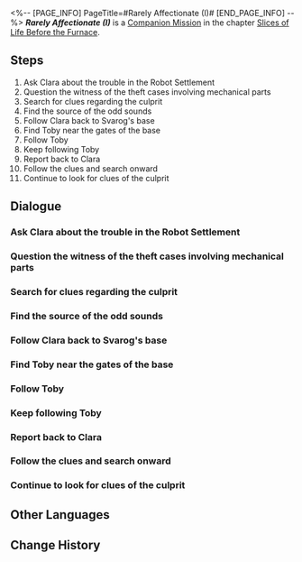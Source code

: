 <%-- [PAGE_INFO]
PageTitle=#Rarely Affectionate (I)#
[END_PAGE_INFO] --%>
{{Stub|Dialogue.}}
{{Mission Infobox
|id            = 2010905
|title         = 
|image         = {{subst:void|<!--$UPLOAD:<<SpriteOutput/Chronicle/2010905_f.png>-<Mission Rarely Affectionate (I) Stelle.png>-<Fate's Atlas Images>>-->}}{{subst:void|<!--$UPLOAD:<<SpriteOutput/Chronicle/2010905_m.png>-<Mission Rarely Affectionate (I) Caelus.png>-<Fate's Atlas Images>>-->}}
<gallery>
Mission Rarely Affectionate (I) Stelle.png|Stelle
Mission Rarely Affectionate (I) Caelus.png|Caelus
</gallery>
|type          = Companion
|event_name    = 
|chapter       = Slices of Life Before the Furnace
|requirements  = [[Trailblaze Mission]] ''[[Silent Galaxy]]'' completed
|summary       = Clara returns the suspicious little robot to the base, putting an end to the parts theft. However, she needs time to contemplate the future of humans, automatons, and the settlement.
|characters    = Clara; Gear-Stealing Robot; Little Robot; Shivering Vagrant; Svarog; Toby; Trailblazer
|startLocation = [[Jarilo-VI]] - [[Robot Settlement]]
|world         = Jarilo-VI
|area          = Robot Settlement
|prev          = 
|next          = 
|rewards       = Trailblaze EXP*350; Stellar Jade*60; Adventure Log*6; Shield (Item)*200; "Godfather"*1 { text = "Godfather" }; Credit*20,000
}}
'''''Rarely Affectionate (I)''''' is a [[Companion Mission]] in the chapter [[Slices of Life Before the Furnace]].

==Steps==
# Ask Clara about the trouble in the Robot Settlement
# Question the witness of the theft cases involving mechanical parts
# Search for clues regarding the culprit
# Find the source of the odd sounds
# Follow Clara back to Svarog's base
# Find Toby near the gates of the base
# Follow Toby
# Keep following Toby
# Report back to Clara
# Follow the clues and search onward
# Continue to look for clues of the culprit

<!--
==Gameplay Notes==

--><!--
==Trial Character==

-->
==Dialogue==
{{Stub Dialogue}}
===Ask Clara about the trouble in the Robot Settlement===
{{Mission Description|type=companion|location=Robot Settlement|You suddenly receive a message from Clara &mdash; the shy little girl seems to be asking you for help.<br />While you may admire how Clara is as cute in text as she is in person, do go to the robot settlement and get an understanding of the situation as she had requested.}}
{{Dialogue Start}}
:{{tx}}
{{Dialogue End}}

===Question the witness of the theft cases involving mechanical parts===
{{Mission Description|type=companion|location=Robot Settlement|update|Based on what Clara said, there had been lots of recent thefts for mechanical parts in the robot settlement.<br />The (probable) scent of crime excites you &mdash; Go, genius detective Clara and her genius assistant! The witness for the most recent theft should be able to provide clues.}}
{{Dialogue Start}}
:{{tx}}
{{Dialogue End}}

===Search for clues regarding the culprit===
{{Mission Description|type=companion|location=Robot Settlement|update|Your questions seem to touch a nerve with the jumpy witness. His unnatural terror hints that this theft might be more dangerous than you have imagined.<br />However, you and Clara still decide to head to the crime scene. Be prepared for any potential dangers and protect yourself &mdash; or at least protect Clara.}}
{{Dialogue Start}}
:{{tx}}
{{Dialogue End}}

===Find the source of the odd sounds===
{{Mission Description|type=companion|location=Robot Settlement|update|You arrive at a machine landfill as you and Clara followed the tracks of the careless thief, and you hear some odd sounds here.<br />Does this mean the thief is here? You are not sure, but you can answer this question by checking out the source of the sounds.}}
{{Dialogue Start}}
:{{tx}}
{{Dialogue End}}

===Follow Clara back to Svarog's base===
{{Mission Description|type=companion|location=Robot Settlement|update|Clara and you are surprised to find a strange little robot to be the culprit of the thefts.<br />As you subdued it, the robot kept begging you for forgiveness and didn't show any aggression.<br />This made Clara feel rather down. Return to the base with her and plan your next move.}}
{{Dialogue Start}}
:{{tx}}
{{Dialogue End}}

===Find Toby near the gates of the base===
{{Mission Description|type=companion|location=Robot Settlement|update|Clara made the difficult decision to fix the small robot that had been stealing parts.<br />This action, logical or not, would help to unravel the truth of these thefts.<br />Go find Toby the robot near the gates of the base as Clara stated &mdash; It should be able to take you around the machine graveyard.}}
{{Dialogue Start}}
:{{tx}}
{{Dialogue End}}

===Follow Toby===
{{Mission Description|type=companion|location=Robot Settlement|update|You find a rather annoyed Toby. At least it is willing to obey Clara's orders and take you to the machine graveyard.<br />Follow Toby and find a suitable robot shell in the graveyard.}}
{{Dialogue Start}}
:{{tx}}
{{Dialogue End}}

===Keep following Toby===
{{Mission Description|type=companion|location=Robot Settlement|update|You find a rather annoyed Toby. At least it is willing to obey Clara's orders and take you to the machine graveyard.<br />Follow Toby and keep trying to find a suitable robot shell in the graveyard.}}
{{Dialogue Start}}
:{{tx}}
{{Dialogue End}}

===Report back to Clara===
{{Mission Description|type=companion|location=Robot Settlement|update|Toby and you successfully find a suitable robot shell. It is time to return to the base and report to Clara.<br />What, you want to know what will happen to Toby? It will return to the energy exchange facility and charge up on its own...<br />Probably.}}
{{Dialogue Start}}
:{{tx}}
{{Dialogue End}}

===Follow the clues and search onward===
{{Mission Description|type=companion|location=Robot Settlement|update|You and Clara still decide to head to the crime scene to investigate.<br />You find signs probably left behind by the parts thief at the chaotic crime scene. Follow these clues and keep searching onward.}}
{{Dialogue Start}}
:{{tx}}
{{Dialogue End}}

===Continue to look for clues of the culprit===
{{Mission Description|type=companion|location=Robot Settlement|update|You and Clara still decide to head to the crime scene to investigate.<br />You find more signs probably left behind by the parts thief at the chaotic crime scene. Follow these clues and keep searching onward.}}
{{Dialogue Start}}
:{{tx}}
{{Dialogue End}}

==Other Languages==
{{Other Languages
|en   = Rarely Affectionate (I)
|zhs  = 难得有情•其一
|zht  = 難得有情•其一
|ja   = 情、得難し・その1
|ko   = 귀한 애정•1
|es   = Un afecto inusitado (I)
|fr   = Rarement tendre (I)
|ru   = Невиданная ласка I
|th   = ยากเกินจะไขว่คว้า 1
|vi   = Chút Ân Tình Hiếm Hoi-1
|de   = Seltene Zuneigung (Teil 1)
|id   = Jarang Perhatian (Bagian 1)
|pt   = Pouca Afeição (I)
}}

==Change History==
{{Change History|1.0}}
